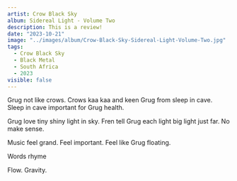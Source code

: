 ```yaml
---
artist: Crow Black Sky
album: Sidereal Light - Volume Two
description: This is a review!
date: "2023-10-21"
image: "../images/album/Crow-Black-Sky-Sidereal-Light-Volume-Two.jpg"
tags:
  - Crow Black Sky
  - Black Metal
  - South Africa
  - 2023
visible: false
---
```


Grug not like crows. Crows kaa kaa and keen Grug from sleep in cave. Sleep in cave important for Grug health.

Grug love tiny shiny light in sky. Fren tell Grug each light big light just far. No make sense.

Music feel grand. Feel important. Feel like Grug floating.

Words rhyme

Flow. Gravity.
